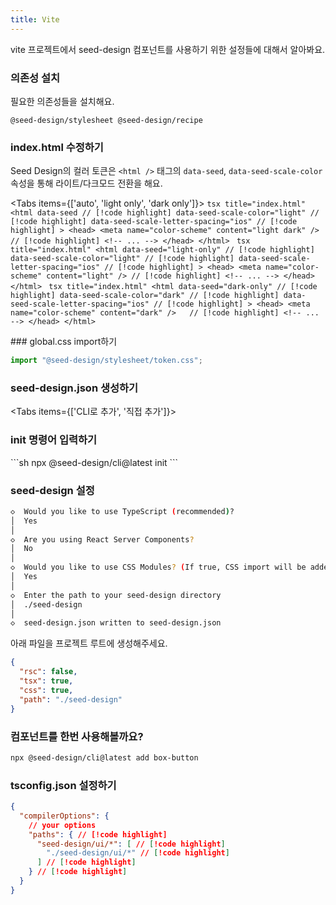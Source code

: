 ```yaml
---
title: Vite
---
```


vite 프로젝트에서 seed-design 컴포넌트를 사용하기 위한 설정들에 대해서 알아봐요.

<Steps>
<Step>

### 의존성 설치

필요한 의존성들을 설치해요.

```package-install
@seed-design/stylesheet @seed-design/recipe
```

</Step>

<Step>

### index.html 수정하기

Seed Design의 컬러 토큰은 `<html />` 태그의 `data-seed`, `data-seed-scale-color`
속성을 통해 라이트/다크모드 전환을 해요.

<Tabs items={['auto', 'light only', 'dark only']}>
  <Tab value="auto">
    ```tsx title="index.html" 
    <html
      data-seed // [!code highlight]
      data-seed-scale-color="light" // [!code highlight]
      data-seed-scale-letter-spacing="ios" // [!code highlight]
    >
      <head>
        <meta name="color-scheme" content="light dark" /> // [!code highlight]
        <!-- ... -->
      </head>
    </html>
    ```
  </Tab>
  <Tab value="light only">
    ```tsx title="index.html"
    <html
      data-seed="light-only" // [!code highlight]
      data-seed-scale-color="light" // [!code highlight]
      data-seed-scale-letter-spacing="ios" // [!code highlight]
    >
      <head>
        <meta name="color-scheme" content="light" /> // [!code highlight]
        <!-- ... -->
      </head>
    </html>
    ```
  </Tab>
  <Tab value="dark only">
    ```tsx title="index.html"
    <html
      data-seed="dark-only" // [!code highlight]
      data-seed-scale-color="dark" // [!code highlight]
      data-seed-scale-letter-spacing="ios" // [!code highlight]
    >
      <head>
        <meta name="color-scheme" content="dark" />   // [!code highlight]
        <!-- ... -->
      </head>
    </html>
    ```
  </Tab>
</Tabs>

</Step>

<Step>
### global.css import하기

```ts title="index.tsx"
import "@seed-design/stylesheet/token.css";
```
</Step>

<Step>

### seed-design.json 생성하기

<Tabs items={['CLI로 추가', '직접 추가']}>
<Tab value="CLI로 추가">
<Steps>
<Step>

### init 명령어 입력하기

</Step>
```sh
npx @seed-design/cli@latest init
```

<Step>

### seed-design 설정
```sh
◇  Would you like to use TypeScript (recommended)?
│  Yes
│
◇  Are you using React Server Components?
│  No
│
◇  Would you like to use CSS Modules? (If true, CSS import will be added in components)
│  Yes
│
◇  Enter the path to your seed-design directory
│  ./seed-design
│
◇  seed-design.json written to seed-design.json
```
</Step>
</Steps>
</Tab>

<Tab value="직접 추가">
아래 파일을 프로젝트 루트에 생성해주세요.

```json title="seed-design.json"
{
  "rsc": false,
  "tsx": true,
  "css": true,
  "path": "./seed-design"
}
```
</Tab>
</Tabs>

</Step>

<Step>

### 컴포넌트를 한번 사용해볼까요?

```sh
npx @seed-design/cli@latest add box-button
```

</Step>

<Step>


### tsconfig.json 설정하기

</Step>

```json title="tsconfig.json"
{
  "compilerOptions": {
    // your options
    "paths": { // [!code highlight]
      "seed-design/ui/*": [ // [!code highlight]
        "./seed-design/ui/*" // [!code highlight]
      ] // [!code highlight]
    } // [!code highlight]
  }
}
```


</Steps>
